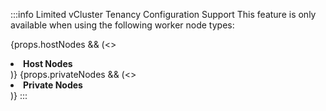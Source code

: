 :::info Limited vCluster Tenancy Configuration Support
This feature is only available when using the following worker node types:

{props.hostNodes && (<> 
<li><b>Host Nodes</b></li>
</>)}
{props.privateNodes && (<> 
<li><b>Private Nodes</b></li>
</>)}
:::